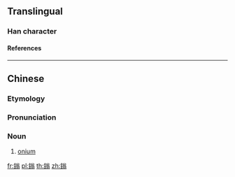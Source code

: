 {{character info/new}}
{{also|𬭩}}
==Translingual==

===Han character===
{{Han char|rn=167|rad=金|as=10|sn=18|canj=CCIM|ids=⿰金翁}}

====References====
{{Han ref|kx=1316.240|dkj=40701|dj=1816.230|hdz=64243.010|uh=9393}}

----

==Chinese==
{{zh-forms|s=𬭩}}
{{zh-wp}}

===Etymology===
{{bor|zh|en|onium}}

===Pronunciation===
{{zh-pron
|m=wēng
|cat=n
}}

===Noun===
{{zh-noun}}

# {{lb|zh|chemistry}} [[onium]]

[[fr:鎓]]
[[pl:鎓]]
[[th:鎓]]
[[zh:鎓]]